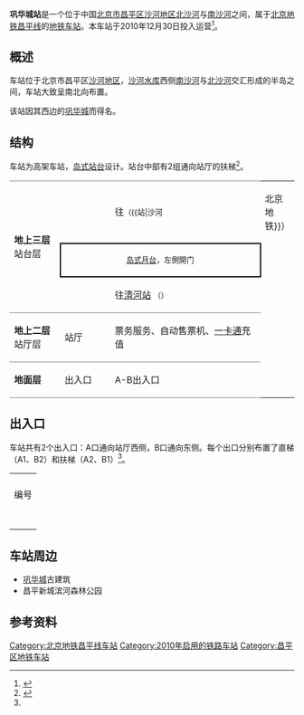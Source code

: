 {{noteTA 
|G1 =Railway}}
{{Infobox station
|name = 巩华城
|eng_name = Gonghua Cheng<ref>{{cite web |title=JPG格式线路图下载 |url=https://www.bjsubway.com/jpg.html |website=北京地铁 |accessdate=2020-12-30 |archive-date=2021-01-02 |archive-url=https://web.archive.org/web/20210102164451/https://www.bjsubway.com/jpg.html |dead-url=no }}</ref>
|linecolour = {{北京地铁颜色|昌}}
|image = Platform of Gonghuacheng Station (20200630123027).jpg
|caption = 巩华城站站台
|other_name = 
|country = {{PRC}}
|borough = [[北京市|北京市]][[昌平区|昌平区]][[沙河地区|沙河地区]]
|address = [[北沙河_(温榆河)|北沙河]]与[[南沙河_(温榆河)|南沙河]]之间
|coordinates = {{coord|40|13|10.89|N|116|29|35.05|E|type:railwaystation|display=inline,title}}
|elevation = 
|operator = [[北京市地铁运营有限公司|北京市地铁运营有限公司]]
|lines = {{北京地铁线路名|昌|SL}}
|distance = 
|platform = 1座[[岛式站台|岛式站台]]
|tracks = 2条
|bus_routes = 
|bus_stands = 
|connections = 公交站：地铁巩华城站
|structure = 高架车站
|hall = 整体式站厅
|depth = 
|levels = 
|interchange = 
|exits = 2个
|elevator = 
|escalator = 
|architect = 
|architectural_style = 
|colour = 
|type = 
|status = 运营中
|code = 
|zone = 
|classification = 
|website = 
|built = 
|opened = 2010年12月30日
|pass_year = 
|passengers = 
|pass_system = 
|pass_rank = 
|mpassengers = 
|trains = 
|station_hours = 
|hours = 
|first = {{北京地铁线路名|昌|S}}
:往{{北京地铁起讫站|昌平|L}}：05:44
:往{{北京地铁起讫站|昌平|R}}：06:11
|last = {{北京地铁线路名|昌|S}}
:往{{北京地铁起讫站|昌平|L}}：23:48
:往{{北京地铁起讫站|昌平|R}}：23:15
:往{{站|朱辛庄}}：00:00
|adjacent = {{adjacent stations|system=北京地铁|line=昌|left=沙河|right=朱辛庄|note-left=2.025km|note-mid=距离[[昌平西山口站|昌平西山口]]20.141km|note-right=3.799km}}
|other_services = 
|route_map = {{Routemap|inline=yes|map=
uSTRf\uSTRg~~ ~~{{rmr|Licon=U|{{stl|北京地铁|沙河}}}}
uSTR+BSl\uSTR+BSr
uSTR+BSl\uSTR+BSr
uSTRf\uSTRg~~ ~~{{rmr|Licon=D|{{stl|北京地铁|朱辛庄}}}}
}}
}}
'''巩华城站'''是一个位于中国[[北京市|北京市]][[昌平区|昌平区]][[沙河地区|沙河地区]][[北沙河_(温榆河)|北沙河]]与[[南沙河_(温榆河)|南沙河]]之间，属于[[北京地铁|北京地铁]][[北京地铁昌平线|昌平线]]的[[地铁车站|地铁车站]]。本车站于2010年12月30日投入运营<ref>{{cite web|url=http://zhengwu.beijing.gov.cn/bmfu/bmts/t1147349.htm|title=五条地铁新线最小发车间隔五分钟|author=刘冕 刘欢|work=北京日报|date=2010-12-31|accessdate=2011-01-08}}{{dead link|date=2017年12月 |bot=InternetArchiveBot |fix-attempted=yes }}</ref>。

== 概述 ==
车站位于北京市昌平区[[沙河地区|沙河地区]]，[[沙河水库|沙河水库]]西侧[[南沙河_(温榆河)|南沙河]]与[[北沙河|北沙河]]交汇形成的半岛之间，车站大致呈南北向布置。

该站因其西边的[[巩华城|巩华城]]而得名。

== 结构 ==
车站为高架车站，[[岛式站台|岛式站台]]设计。站台中部有2组通向站厅的扶梯<ref name="zhandian">{{cite web|url=http://www.bjsubway.com/station/xltcx/linecp/2013-08-26/250.html|title=站点及周边信息：昌平线巩华城站|publisher=北京地铁|date=2013-08-26|accessdate=2016-01-13|archive-date=2020-11-24|archive-url=https://web.archive.org/web/20201124040901/http://bjsubway.com/station/xltcx/linecp/2013-08-26/250.html|dead-url=no}}</ref>。
{|cellspacing=0 cellpadding=3
|style="border-bottom:solid 1px gray;border-top:solid 1px gray;" rowspan=3 width=100|'''地上三层'''<br/>站台层
|style="border-top:solid 1px gray;" width=100|{{arrow|L}}
|style="border-top:solid 1px gray;" width=350|{{北京地铁线路名|昌|c}}往{{站|昌平西山口}}<small>（{{站|沙河||北京地铁}}）</small>
|-
|style="border-right:solid 2px black;border-left:solid 2px black;border-top:solid 2px black;border-bottom:solid 2px black;" colspan=2|<center><small>[[岛式月台|岛式月台]]，左側開门</small></center>
|-
|style="border-bottom:solid 1px gray;"|{{arrow|R}}
|style="border-bottom:solid 1px gray;"|{{北京地铁线路名|昌|c}}往[[清河站#地铁站|清河站]] <!--{{站|蓟门桥}}-->  <small>（{{站|朱辛庄}}）</small>
|-
|style="border-bottom:solid 1px gray;"|'''地上二层'''<br/>站厅层
|style="border-bottom:solid 1px gray;"|站厅
|style="border-bottom:solid 1px gray;"|票务服务、自动售票机、[[北京市政交通一卡通|一卡通]]充值
|-
|style="border-bottom:solid 1px gray;"|'''地面层'''
|style="border-bottom:solid 1px gray;"|出入口
|style="border-bottom:solid 1px gray;"|A-B出入口
|}

== 出入口 ==

车站共有2个出入口：A口通向站厅西侧，B口通向东侧。每个出口分别布置了直梯（A1、B2）和扶梯（A2、B1）<ref name="zhandian"></ref>。
{| class="wikitable"
| colspan="5" align="center" bgcolor="{{北京地铁颜色|昌}}" |
|-
! 编号
! 指示
! 建议前往的目的地
! 照片
! 无障碍设施
|-
|{{港鐵出口|A|1|附=升}}
|
|
|[[File:Missing_image_text.svg|210x210像素]]
|[[File:Missing_image_text.svg|210x210像素]]
|-
|{{港鐵出口|A|2}}
|
|
|[[File:Gonghuacheng_Station_4005.jpg|居中]]
|{{n/a}}
|-
|{{港鐵出口|B|1}}
|
|昌平新城滨河森林公园
|[[File:Gonghuacheng_Station_4003.jpg|居中]]
|{{n/a}}
|-
|{{港鐵出口|B|2|附=升}}
|
|昌平新城滨河森林公园
|[[File:Missing_image_text.svg|210x210像素]]
|[[File:Missing_image_text.svg|210x210像素]]
|-
| colspan="5" bgcolor="#EEEEEE" | {{港鐵出口|註=升}}
|}

== 车站周边 ==

*[[巩华城|巩华城]]古建筑
*昌平新城滨河森林公园

== 参考资料 ==
{{reflist}}

{{北京地铁昌平线}}
[[Category:北京地铁昌平线车站|Category:北京地铁昌平线车站]]
[[Category:2010年启用的铁路车站|Category:2010年启用的铁路车站]]
[[Category:昌平区地铁车站|Category:昌平区地铁车站]]